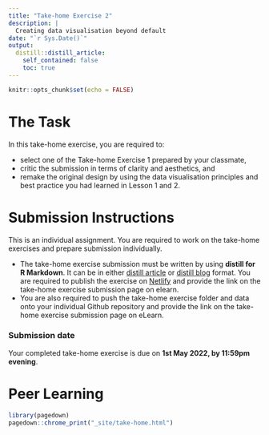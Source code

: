 ```yaml
---
title: "Take-home Exercise 2"
description: |
  Creating data visualisation beyond default
date: "`r Sys.Date()`"
output:
  distill::distill_article:
    self_contained: false
    toc: true
---
```


```r
knitr::opts_chunk$set(echo = FALSE)
```

# The Task

In this take-home exercise, you are required to:

- select one of the Take-home Exercise 1 prepared by your classmate, 
- critic the submission in terms of clarity and aesthetics, and 
- remake the original design by using the data visualisation principles and best practice you had learned in Lesson 1 and 2.

# Submission Instructions 

This is an individual assignment. You are required to work on the take-home exercises and prepare submission individually. 

- The take-home exercise submission must be written by using **distill for R Markdown**.  It can be in either [distill article](https://distill.pub/guide/) or [distill blog ](https://rstudio.github.io/distill/blog.html) format. You are required to publish the exercise on [Netlify](https://www.netlify.com/) and provide the link on the take-home exercise submission page on elearn. 
- You are also required to push the take-home exercise folder and data onto your individual Github repository and provide the link on the take-home exercise submission page on eLearn.
 
### Submission date 
 
Your completed take-home exercise is due on **1st May 2022, by 11:59pm evening**.

# Peer Learning

   

```r
library(pagedown)
pagedown::chrome_print("_site/take-home.html")
```




















